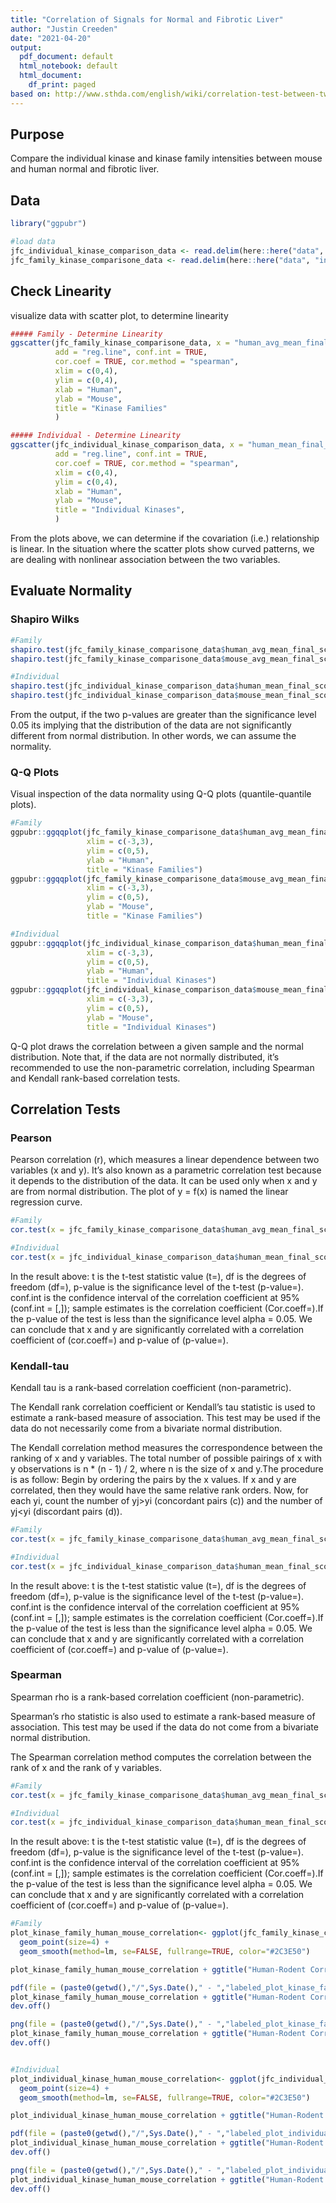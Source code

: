```yaml
---
title: "Correlation of Signals for Normal and Fibrotic Liver"
author: "Justin Creeden"
date: "2021-04-20"
output:
  pdf_document: default
  html_notebook: default
  html_document:
    df_print: paged
based on: http://www.sthda.com/english/wiki/correlation-test-between-two-variables-in-r
---
```


## Purpose

Compare the individual kinase and kinase family intensities between mouse and human normal and fibrotic liver.

## Data

```r
library("ggpubr")
```

```r
#load data
jfc_individual_kinase_comparison_data <- read.delim(here::here("data", "inputs", "differential_reports", "individual-kinases.txt"))
jfc_family_kinase_comparisone_data <- read.delim(here::here("data", "inputs", "differential_reports", "reformatted-both-liver-fibrosis-vs-control.txt"))
```

## Check Linearity

visualize data with scatter plot, to determine linearity

```r
##### Family - Determine Linearity
ggscatter(jfc_family_kinase_comparisone_data, x = "human_avg_mean_final_score", y = "mouse_avg_mean_final_score", 
          add = "reg.line", conf.int = TRUE, 
          cor.coef = TRUE, cor.method = "spearman",
          xlim = c(0,4),
          ylim = c(0,4),
          xlab = "Human",
          ylab = "Mouse",
          title = "Kinase Families"
          )

##### Individual - Determine Linearity
ggscatter(jfc_individual_kinase_comparison_data, x = "human_mean_final_score", y = "mouse_mean_final_score", 
          add = "reg.line", conf.int = TRUE, 
          cor.coef = TRUE, cor.method = "spearman",
          xlim = c(0,4),
          ylim = c(0,4),
          xlab = "Human",
          ylab = "Mouse", 
          title = "Individual Kinases",
          )
```
From the plots above, we can determine if the covariation (i.e.) relationship is linear. In the situation where the scatter plots show curved patterns, we are dealing with nonlinear association between the two variables.

## Evaluate Normality

### Shapiro Wilks


```r
#Family
shapiro.test(jfc_family_kinase_comparisone_data$human_avg_mean_final_score)
shapiro.test(jfc_family_kinase_comparisone_data$mouse_avg_mean_final_score)

#Individual
shapiro.test(jfc_individual_kinase_comparison_data$human_mean_final_score)
shapiro.test(jfc_individual_kinase_comparison_data$mouse_mean_final_score)
```
From the output, if the two p-values are greater than the significance level 0.05 its implying that the distribution of the data are not significantly different from normal distribution. In other words, we can assume the normality.


### Q-Q Plots

Visual inspection of the data normality using Q-Q plots (quantile-quantile plots).

```r
#Family
ggpubr::ggqqplot(jfc_family_kinase_comparisone_data$human_avg_mean_final_score,
                 xlim = c(-3,3),
                 ylim = c(0,5),
                 ylab = "Human", 
                 title = "Kinase Families")
ggpubr::ggqqplot(jfc_family_kinase_comparisone_data$mouse_avg_mean_final_score, 
                 xlim = c(-3,3),
                 ylim = c(0,5),
                 ylab = "Mouse", 
                 title = "Kinase Families")

#Individual
ggpubr::ggqqplot(jfc_individual_kinase_comparison_data$human_mean_final_score, 
                 xlim = c(-3,3),
                 ylim = c(0,5),
                 ylab = "Human", 
                 title = "Individual Kinases")
ggpubr::ggqqplot(jfc_individual_kinase_comparison_data$mouse_mean_final_score, 
                 xlim = c(-3,3),
                 ylim = c(0,5),
                 ylab = "Mouse",
                 title = "Individual Kinases")
```

Q-Q plot draws the correlation between a given sample and the normal distribution. Note that, if the data are not normally distributed, it’s recommended to use the non-parametric correlation, including Spearman and Kendall rank-based correlation tests.



## Correlation Tests

### Pearson

Pearson correlation (r), which measures a linear dependence between two variables (x and y). It’s also known as a parametric correlation test because it depends to the distribution of the data. It can be used only when x and y are from normal distribution. The plot of y = f(x) is named the linear regression curve.

```r
#Family
cor.test(x = jfc_family_kinase_comparisone_data$human_avg_mean_final_score, y = jfc_family_kinase_comparisone_data$mouse_avg_mean_final_score, method = "pearson")

#Individual
cor.test(x = jfc_individual_kinase_comparison_data$human_mean_final_score, y = jfc_individual_kinase_comparison_data$mouse_mean_final_score, method = "pearson")
```

In the result above: t is the t-test statistic value (t=), df is the degrees of freedom (df=), p-value is the significance level of the t-test (p-value=). conf.int is the confidence interval of the correlation coefficient at 95% (conf.int = [,]); sample estimates is the correlation coefficient (Cor.coeff=).If the p-value of the test is less than the significance level alpha = 0.05. We can conclude that x and y are significantly correlated with a correlation coefficient of (cor.coeff=) and p-value of (p-value=).




### Kendall-tau

Kendall tau is a rank-based correlation coefficient (non-parametric). 

The Kendall rank correlation coefficient or Kendall’s tau statistic is used to estimate a rank-based measure of association. This test may be used if the data do not necessarily come from a bivariate normal distribution.

The Kendall correlation method measures the correspondence between the ranking of x and y variables. The total number of possible pairings of x with y observations is n * (n - 1) / 2, where n is the size of x and y.The procedure is as follow: Begin by ordering the pairs by the x values. If x and y are correlated, then they would have the same relative rank orders. Now, for each yi, count the number of yj>yi (concordant pairs (c)) and the number of yj<yi (discordant pairs (d)).

```r
#Family
cor.test(x = jfc_family_kinase_comparisone_data$human_avg_mean_final_score, y = jfc_family_kinase_comparisone_data$mouse_avg_mean_final_score, method = "kendall")

#Individual
cor.test(x = jfc_individual_kinase_comparison_data$human_mean_final_score, y = jfc_individual_kinase_comparison_data$mouse_mean_final_score, method = "kendall")
```

In the result above: t is the t-test statistic value (t=), df is the degrees of freedom (df=), p-value is the significance level of the t-test (p-value=). conf.int is the confidence interval of the correlation coefficient at 95% (conf.int = [,]); sample estimates is the correlation coefficient (Cor.coeff=).If the p-value of the test is less than the significance level alpha = 0.05. We can conclude that x and y are significantly correlated with a correlation coefficient of (cor.coeff=) and p-value of (p-value=).




### Spearman

Spearman rho is a rank-based correlation coefficient (non-parametric). 

Spearman’s rho statistic is also used to estimate a rank-based measure of association. This test may be used if the data do not come from a bivariate normal distribution.

The Spearman correlation method computes the correlation between the rank of x and the rank of y variables.

```r
#Family
cor.test(x = jfc_family_kinase_comparisone_data$human_avg_mean_final_score, y = jfc_family_kinase_comparisone_data$mouse_avg_mean_final_score, method = "spearman")

#Individual
cor.test(x = jfc_individual_kinase_comparison_data$human_mean_final_score, y = jfc_individual_kinase_comparison_data$mouse_mean_final_score, method = "spearman")
```

In the result above: t is the t-test statistic value (t=), df is the degrees of freedom (df=), p-value is the significance level of the t-test (p-value=). conf.int is the confidence interval of the correlation coefficient at 95% (conf.int = [,]); sample estimates is the correlation coefficient (Cor.coeff=).If the p-value of the test is less than the significance level alpha = 0.05. We can conclude that x and y are significantly correlated with a correlation coefficient of (cor.coeff=) and p-value of (p-value=).


```r
#Family
plot_kinase_family_human_mouse_correlation<- ggplot(jfc_family_kinase_comparisone_data, aes(jfc_family_kinase_comparisone_data$human_avg_mean_final_score,jfc_family_kinase_comparisone_data$mouse_avg_mean_final_score)) +
  geom_point(size=4) +
  geom_smooth(method=lm, se=FALSE, fullrange=TRUE, color="#2C3E50")

plot_kinase_family_human_mouse_correlation + ggtitle("Human-Rodent Correlation (Kinase families)") + xlab("Human kinase family score") + ylab("Rodent kinase family score")

pdf(file = (paste0(getwd(),"/",Sys.Date()," - ","labeled_plot_kinase_family_human_mouse_correlation",".pdf")),useDingbats = F, height = 10.25)
plot_kinase_family_human_mouse_correlation + ggtitle("Human-Rodent Correlation (Kinase families)") + xlab("Human kinase family score") + ylab("Rodent kinase family score")
dev.off()

png(file = (paste0(getwd(),"/",Sys.Date()," - ","labeled_plot_kinase_family_human_mouse_correlation",".png")),width = 20000,height = 10000,units = "px",pointsize = 12,res = 1200)
plot_kinase_family_human_mouse_correlation + ggtitle("Human-Rodent Correlation (Kinase families)") + xlab("Human kinase family score") + ylab("Rodent kinase family score")
dev.off()


#Individual
plot_individual_kinase_human_mouse_correlation<- ggplot(jfc_individual_kinase_comparison_data, aes(jfc_individual_kinase_comparison_data$human_mean_final_score,jfc_individual_kinase_comparison_data$mouse_mean_final_score)) +
  geom_point(size=4) +
  geom_smooth(method=lm, se=FALSE, fullrange=TRUE, color="#2C3E50")

plot_individual_kinase_human_mouse_correlation + ggtitle("Human-Rodent Correlation (Individual kinases)") + xlab("Human kinase score") + ylab("Rodent kinase score")

pdf(file = (paste0(getwd(),"/",Sys.Date()," - ","labeled_plot_individual_kinase_human_mouse_correlation",".pdf")),useDingbats = F, height = 10.25)
plot_individual_kinase_human_mouse_correlation + ggtitle("Human-Rodent Correlation (Individual kinases)") + xlab("Human kinase score") + ylab("Rodent kinase score")
dev.off()

png(file = (paste0(getwd(),"/",Sys.Date()," - ","labeled_plot_individual_kinase_human_mouse_correlation",".png")),width = 20000,height = 10000,units = "px",pointsize = 12,res = 1200)
plot_individual_kinase_human_mouse_correlation + ggtitle("Human-Rodent Correlation (Individual kinases)") + xlab("Human kinase score") + ylab("Rodent kinase score")
dev.off()
```


